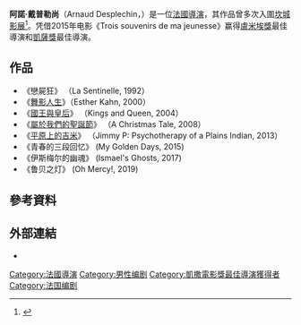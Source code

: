 {{noteTA
|1=zh-hans:德普莱尚;zh-hant:戴普勒尚;
}}
{{Infobox person
| name        = 阿諾·戴普勒尚
| image       = Arnaud Desplechin 2008.JPG<!-- just the filename, without the File: or Image: prefix or enclosing [[brackets|brackets]] -->
| alt         = 
| caption     = 阿諾·戴普勒尚
| birth_name  = 
| birth_date  = {{Birth date and age|1960|10|31|df=yes}}
| birth_place = [[法國|法國]][[魯貝|魯貝]]
| death_date  = <!-- {{Death date and age|YYYY|MM|DD|YYYY|MM|DD}} or {{Death-date and age|Month DD, YYYY|Month DD, YYYY}} (death date then birth date) -->
| death_place = 
| nationality = 
| other_names = 
| known_for   = 
| occupation  = 導演
}}

'''阿諾·戴普勒尚'''（Arnaud Desplechin，{{bd|1960年|10月31日}}）是一位[[法國|法國]][[導演|導演]]，其作品曾多次入圍[[坎城影展|坎城影展]]<ref name="Cannes2013">{{cite web|url=http://www.festival-cannes.fr/en/article/59652.html |title=2013 Official Selection|date=20 April 2013|accessdate=20 April 2013|work=Cannes}}</ref>。凭借2015年电影《Trois souvenirs de ma jeunesse》赢得[[盧米埃獎|盧米埃獎]]最佳導演和[[凱薩獎|凱薩獎]]最佳導演。

==作品==
*《戀屍狂》 （La Sentinelle, 1992）
*《[[舞影人生|舞影人生]]》（Esther Kahn, 2000）
*《[[國王與皇后|國王與皇后]]》 （Kings and Queen, 2004）
*《[[屬於我們的聖誕節|屬於我們的聖誕節]]》 （A Christmas Tale, 2008）
*《[[平原上的吉米|平原上的吉米]]》 （Jimmy P: Psychotherapy of a Plains Indian, 2013）
*《青春的三段回忆》 (My Golden Days, 2015)
*《伊斯梅尔的幽魂》 (Ismael's Ghosts, 2017)
*《鲁贝之灯》 (Oh Mercy!, 2019)

==參考資料==
{{Reflist}}

==外部連結==
{{commons category|Arnaud Desplechin}}
*{{imdb name|221611}}

{{凱薩獎最佳導演獎}}
{{盧米埃獎最佳導演獎}}
{{DEFAULTSORT:Desplechin, Arnaud}}
[[Category:法國導演|Category:法國導演]]
[[Category:男性编剧|Category:男性编剧]]
[[Category:凱撒電影獎最佳導演獲得者|Category:凱撒電影獎最佳導演獲得者]]
[[Category:法国编剧|Category:法国编剧]]